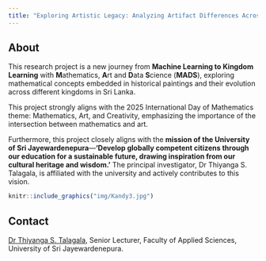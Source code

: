 ```yaml
---
title: "Exploring Artistic Legacy: Analyzing Artifact Differences Across Kingdoms Using Machine Learning"
---
```


## About

This research project is a new journey from **Machine Learning to Kingdom Learning** with **M**athematics, **A**rt and **D**ata **S**cience (**MADS**), exploring mathematical concepts embedded in historical paintings and their evolution across different kingdoms in Sri Lanka.

This project strongly aligns with the 2025 International Day of Mathematics theme: Mathematics, Art, and Creativity, emphasizing the importance of the intersection between mathematics and art.

Furthermore, this project closely aligns with the **mission of the University of Sri Jayewardenepura**—**'Develop globally competent citizens through our education for a sustainable future, drawing inspiration from our cultural heritage and wisdom.'** The principal investigator, Dr Thiyanga S. Talagala, is affiliated with the university and actively contributes to this vision.

```r
knitr::include_graphics("img/Kandy3.jpg")
```

## Contact

[Dr Thiyanga S. Talagala](https://thiyanga.netlify.app/), Senior Lecturer, Faculty of Applied Sciences, University of Sri Jayewardenepura.
